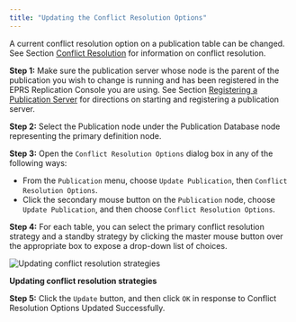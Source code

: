 ```yaml
---
title: "Updating the Conflict Resolution Options"
---
```


<div id="update_conflict_resolution_options" class="registered_link"></div>

A current conflict resolution option on a publication table can be changed. See Section [Conflict Resolution](06_conflict_resolution/#conflict_resolution) for information on conflict resolution.

**Step 1:** Make sure the publication server whose node is the parent of the publication you wish to change is running and has been registered in the EPRS Replication Console you are using. See Section [Registering a Publication Server](../05_smr_operation/02_creating_publication/01_registering_publication_server/#registering_publication_server) for directions on starting and registering a publication server.

**Step 2:** Select the Publication node under the Publication Database node representing the primary definition node.

**Step 3:** Open the `Conflict Resolution Options` dialog box in any of the following ways:

-   From the `Publication` menu, choose `Update Publication`, then `Conflict Resolution Options`.
-   Click the secondary mouse button on the `Publication` node, choose `Update Publication`, and then choose `Conflict Resolution Options`.

**Step 4:** For each table, you can select the primary conflict resolution strategy and a standby strategy by clicking the master mouse button over the appropriate box to expose a drop-down list of choices.

![Updating conflict resolution strategies](../images/image171.png)

**Updating conflict resolution strategies**

**Step 5:** Click the `Update` button, and then click `OK` in response to Conflict Resolution Options Updated Successfully.
